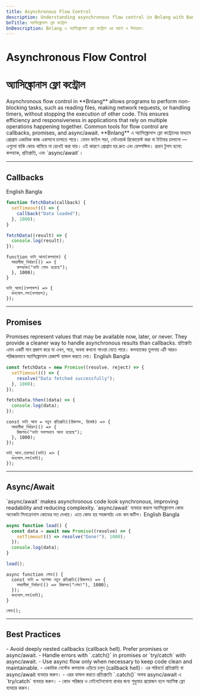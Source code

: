 ```yaml
---
title: Asynchronous Flow Control
description: Understanding asynchronous flow control in Bnlang with Bangla, and English examples.
bnTitle: অ্যাসিঙ্ক্রোনাস ফ্লো কন্ট্রোল
bnDescription: Bnlang এ অ্যাসিঙ্ক্রোনাস ফ্লো কন্ট্রোল এর ধারণা ও উদাহরণ।
---
```


# <I18nEnglish>Asynchronous Flow Control</I18nEnglish>
# <I18nBangla>অ্যাসিঙ্ক্রোনাস ফ্লো কন্ট্রোল</I18nBangla>

<I18nEnglish>
Asynchronous flow control in **Bnlang** allows programs to perform non-blocking tasks, such as reading files, making network requests, or handling timers, without stopping the execution of other code.  
This ensures efficiency and responsiveness in applications that rely on multiple operations happening together.  
Common tools for flow control are callbacks, promises, and async/await.
</I18nEnglish>

<I18nBangla>
**Bnlang** এ অ্যাসিঙ্ক্রোনাস ফ্লো কন্ট্রোলের মাধ্যমে প্রোগ্রাম একাধিক কাজ একসাথে চালাতে পারে।  
যেমন ফাইল পড়া, নেটওয়ার্ক রিকোয়েস্ট করা বা টাইমার চালানো — এগুলো বাকি কোড থামিয়ে না রেখেই করা যায়।  
এই কারণে প্রোগ্রাম হয় দ্রুত এবং রেসপন্সিভ।  
প্রধান টুলস হলো: কলব্যাক, প্রতিশ্রুতি, এবং `async/await`।
</I18nBangla>

---

## Callbacks

<Tabs defaultValue="english" className="w-full">
  <TabsList>
    <TabsTrigger value="english">English</TabsTrigger>
    <TabsTrigger value="bangla">Bangla</TabsTrigger>
  </TabsList>

  <TabsContent value="english">

```js
function fetchData(callback) {
  setTimeout(() => {
    callback("Data loaded");
  }, 1000);
}

fetchData((result) => {
  console.log(result);
});
```
  </TabsContent>

  <TabsContent value="bangla">

```bnl
function ডাটা_আনা(কলব্যাক) {
  সময়সীমা_নির্ধারণ(() => {
    কলব্যাক("ডাটা লোড হয়েছে");
  }, 1000);
}

ডাটা_আনা((ফলাফল) => {
  কনসোল.লগ(ফলাফল);
});
```
  </TabsContent>

  
</Tabs>

---

## Promises

<I18nEnglish>
Promises represent values that may be available now, later, or never. They provide a cleaner way to handle asynchronous results than callbacks.
</I18nEnglish>

<I18nBangla>
প্রতিশ্রুতি এমন একটি মান প্রকাশ করে যা এখন, পরে, অথবা কখনো পাওয়া যেতে পারে। কলব্যাকের তুলনায় এটি আরও পরিষ্কারভাবে অ্যাসিঙ্ক্রোনাস রেজাল্ট হ্যান্ডল করতে দেয়।
</I18nBangla>

<Tabs defaultValue="english" className="w-full">
  <TabsList>
    <TabsTrigger value="english">English</TabsTrigger>
    <TabsTrigger value="bangla">Bangla</TabsTrigger>
  </TabsList>

  <TabsContent value="english">

```js
const fetchData = new Promise((resolve, reject) => {
  setTimeout(() => {
    resolve("Data fetched successfully");
  }, 1000);
});

fetchData.then((data) => {
  console.log(data);
});
```
  </TabsContent>

  <TabsContent value="bangla">

```bnl
const ডাটা_আনা = নতুন প্রতিশ্রুতি((রিজলভ, রিজেক্ট) => {
  সময়সীমা_নির্ধারণ(() => {
    রিজলভ("ডাটা সফলভাবে আনা হয়েছে");
  }, 1000);
});

ডাটা_আনা.তারপর((ডাটা) => {
  কনসোল.লগ(ডাটা);
});
```
  </TabsContent>

  
</Tabs>

---

## Async/Await

<I18nEnglish>
`async/await` makes asynchronous code look synchronous, improving readability and reducing complexity.
</I18nEnglish>

<I18nBangla>
`async/await` ব্যবহার করলে অ্যাসিঙ্ক্রোনাস কোড অনেকটা সিনক্রোনাস কোডের মত দেখায়। এতে কোড হয় সহজপাঠ্য এবং কম জটিল।
</I18nBangla>

<Tabs defaultValue="english" className="w-full">
  <TabsList>
    <TabsTrigger value="english">English</TabsTrigger>
    <TabsTrigger value="bangla">Bangla</TabsTrigger>
  </TabsList>

  <TabsContent value="english">

```js
async function load() {
  const data = await new Promise((resolve) => {
    setTimeout(() => resolve("Done!"), 1000);
  });
  console.log(data);
}

load();
```
  </TabsContent>

  <TabsContent value="bangla">

```bnl
async function লোড() {
  const ডাটা = অপেক্ষা নতুন প্রতিশ্রুতি((রিজলভ) => {
    সময়সীমা_নির্ধারণ(() => রিজলভ("শেষ!"), 1000);
  });
  কনসোল.লগ(ডাটা);
}

লোড();
```
  </TabsContent>

  
</Tabs>

---

## Best Practices

<I18nEnglish>
- Avoid deeply nested callbacks (callback hell). Prefer promises or async/await.  
- Handle errors with `.catch()` in promises or `try/catch` with async/await.  
- Use async flow only when necessary to keep code clean and maintainable.
</I18nEnglish>

<I18nBangla>
- একাধিক নেস্টেড কলব্যাক এড়িয়ে চলুন (callback hell)। এর পরিবর্তে প্রতিশ্রুতি বা async/await ব্যবহার করুন।  
- এরর হ্যান্ডল করতে প্রতিশ্রুতিে `.catch()` অথবা async/await এ `try/catch` ব্যবহার করুন।  
- কোড পরিষ্কার ও মেইনটেনযোগ্য রাখার জন্য শুধুমাত্র প্রয়োজন হলে অ্যাসিঙ্ক ফ্লো ব্যবহার করুন।
</I18nBangla>